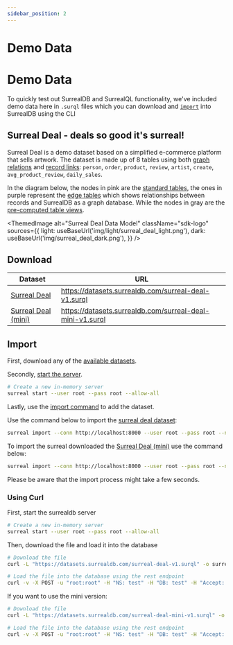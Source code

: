 ```yaml
---
sidebar_position: 2
---
```



# Demo Data

# Demo Data

To quickly test out SurrealDB and SurrealQL functionality, we've included demo data here in `.surql` files which you can download and [`import`](/docs/1.1.x/cli/import) into SurrealDB using the CLI

## Surreal Deal - deals so good it's surreal!

Surreal Deal is a demo dataset based on a simplified e-commerce platform that sells artwork.
The dataset is made up of 8 tables using both [graph relations](/docs/1.1.x/surrealql/statements/relate) and [record links](/docs/surrealql/datamodel/records):
`person`, `order`, `product`, `review`, `artist`, `create`, `avg_product_review`, `daily_sales`.

In the diagram below, the nodes in pink are the [standard tables](/docs/1.1.x/surrealql/statements/define/table), the ones in purple represent the [edge tables](/docs/1.1.x/surrealql/statements/relate) which shows relationships between records and SurrealDB as a graph database. While the nodes in gray are the [pre-computed table views](/docs/1.1.x/surrealql/statements/define/table).

<ThemedImage
  alt="Surreal Deal Data Model"
  className="sdk-logo"
  sources={{
    light: useBaseUrl('img/light/surreal_deal_light.png'),
    dark: useBaseUrl('img/surreal_deal_dark.png'),
  }}
/>

## Download

| Dataset                                                                          | URL                                                       |
| -------------------------------------------------------------------------------- | --------------------------------------------------------- |
| [Surreal Deal](https://datasets.surrealdb.com/surreal-deal-v1.surql)             | https://datasets.surrealdb.com/surreal-deal-v1.surql      |
| [Surreal Deal (mini)](https://datasets.surrealdb.com/surreal-deal-mini-v1.surql) | https://datasets.surrealdb.com/surreal-deal-mini-v1.surql |

## Import

First, download any of the [available datasets](#download).

Secondly, [start the server](/docs/1.1.x/cli/start).

```bash
# Create a new in-memory server
surreal start --user root --pass root --allow-all
```

Lastly, use the [import command](/docs/1.1.x/cli/import) to add the dataset.

Use the command below to import the [surreal deal dataset](https://datasets.surrealdb.com/surreal-deal-v1.surql): 

```bash
surreal import --conn http://localhost:8000 --user root --pass root --ns test --db test surreal-deal-v1.surql
```

To import the surreal downloaded the [Surreal Deal (mini)](https://datasets.surrealdb.com/surreal-deal-mini-v1.surql) use the command below:

```bash
surreal import --conn http://localhost:8000 --user root --pass root --ns test --db test surreal-deal-mini-v1.surql
```

Please be aware that the import process might take a few seconds.


### Using Curl

First, start the surrealdb server

```bash
# Create a new in-memory server
surreal start --user root --pass root --allow-all
```

Then, download the file and load it into the database

```bash
# Download the file
curl -L "https://datasets.surrealdb.com/surreal-deal-v1.surql" -o surreal-deal-v1.surql

# Load the file into the database using the rest endpoint
curl -v -X POST -u "root:root" -H "NS: test" -H "DB: test" -H "Accept: application/json" --data-binary @surreal-deal-v1.surql http://localhost:8000/import
```

If you want to use the mini version:

```bash
# Download the file
curl -L "https://datasets.surrealdb.com/surreal-deal-mini-v1.surql" -o surreal-deal-mini-v1.surql

# Load the file into the database using the rest endpoint
curl -v -X POST -u "root:root" -H "NS: test" -H "DB: test" -H "Accept: application/json" --data-binary @surreal-deal-mini-v1.surql http://localhost:8000/import
```